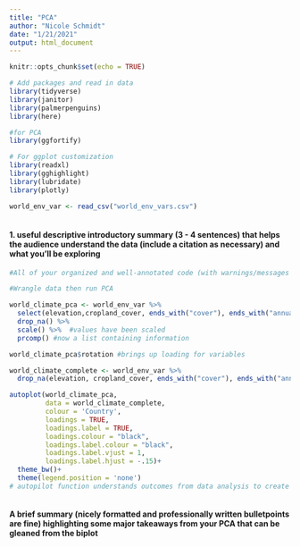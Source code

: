 ```yaml
---
title: "PCA"
author: "Nicole Schmidt"
date: "1/21/2021"
output: html_document
---
```


```r
knitr::opts_chunk$set(echo = TRUE)

# Add packages and read in data 
library(tidyverse)
library(janitor)
library(palmerpenguins)
library(here)

#for PCA
library(ggfortify)

# For ggplot customization
library(readxl)
library(gghighlight)
library(lubridate)
library(plotly)

world_env_var <- read_csv("world_env_vars.csv")
 

```

#### 1. useful descriptive introductory summary (3 - 4 sentences) that helps the audience understand the data (include a citation as necessary) and what you’ll be exploring

```r
#All of your organized and well-annotated code (with warnings/messages suppressed) you wrote to wrangle data then run PCA, and to create a professional looking PCA biplot that appears (with a caption) in your knitted HTML

#Wrangle data then run PCA

world_climate_pca <- world_env_var %>% 
  select(elevation,cropland_cover, ends_with("cover"), ends_with("annual")) %>% 
  drop_na() %>%
  scale() %>%  #values have been scaled
  prcomp() #now a list containing information 

world_climate_pca$rotation #brings up loading for variables 

world_climate_complete <- world_env_var %>% 
  drop_na(elevation, cropland_cover, ends_with("cover"), ends_with("annual")) 

autoplot(world_climate_pca,
         data = world_climate_complete,
         colour = 'Country',
         loadings = TRUE,
         loadings.label = TRUE,
         loadings.colour = "black",
         loadings.label.colour = "black",
         loadings.label.vjust = 1,
         loadings.label.hjust = -.15)+
  theme_bw()+
  theme(legend.position = 'none')
# autopilot function understands outcomes from data analysis to create plot that it assumes you want to make 



```

#### A brief summary (nicely formatted and professionally written bulletpoints are fine) highlighting some major takeaways from your PCA that can be gleaned from the biplot
